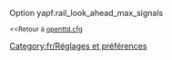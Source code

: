 {{fr/Amorce}}
Option yapf.rail_look_ahead_max_signals

<small><<Retour à [[Main/fr/Openttd.cfg|openttd.cfg]]</small>
[[Category:fr/Réglages et préférences]]